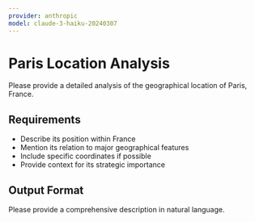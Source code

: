```yaml
---
provider: anthropic
model: claude-3-haiku-20240307
---
```


# Paris Location Analysis

Please provide a detailed analysis of the geographical location of Paris, France.

## Requirements

- Describe its position within France
- Mention its relation to major geographical features
- Include specific coordinates if possible
- Provide context for its strategic importance

## Output Format

Please provide a comprehensive description in natural language.
